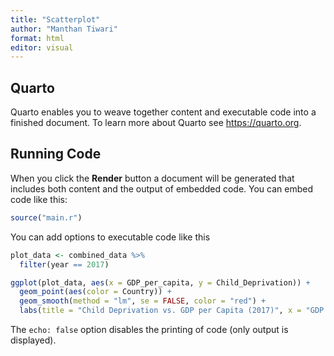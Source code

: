 ```yaml
---
title: "Scatterplot"
author: "Manthan Tiwari"
format: html
editor: visual
---
```


## Quarto

Quarto enables you to weave together content and executable code into a finished document. To learn more about Quarto see <https://quarto.org>.

## Running Code

When you click the **Render** button a document will be generated that includes both content and the output of embedded code. You can embed code like this:

```r
source("main.r")
```

You can add options to executable code like this

```r
plot_data <- combined_data %>%
  filter(year == 2017)

ggplot(plot_data, aes(x = GDP_per_capita, y = Child_Deprivation)) +
  geom_point(aes(color = Country)) +
  geom_smooth(method = "lm", se = FALSE, color = "red") +
  labs(title = "Child Deprivation vs. GDP per Capita (2017)", x = "GDP per Capita", y = "Deprivation %")
```

The `echo: false` option disables the printing of code (only output is displayed).
